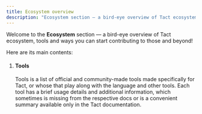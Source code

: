 ```yaml
---
title: Ecosystem overview
description: "Ecosystem section — a bird-eye overview of Tact ecosystem, tools and ways you can start contributing"
---
```



Welcome to the **Ecosystem** section — a bird-eye overview of Tact ecosystem, tools and ways you can start contributing to those and beyond!

Here are its main contents:

<Steps>

1. #### Tools

   Tools is a list of official and community-made tools made specifically for Tact, or whose that play along with the language and other tools. Each tool has a brief usage details and additional information, which sometimes is missing from the respective docs or is a convenient summary available only in the Tact documentation.
   
   <CardGrid>
    <LinkCard
      title="TypeScript"
      href="/ecosystem/typescript"
    />
    <LinkCard
      title="VS Code Extension"
      href="/ecosystem/vscode"
    />
    <LinkCard
      title="JetBrains IDEs Plugin"
      href="/ecosystem/jetbrains"
    />
    <LinkCard
      title="Misti Static Analyzer"
      href="/ecosystem/misti"
    />
   </CardGrid>

</Steps>
